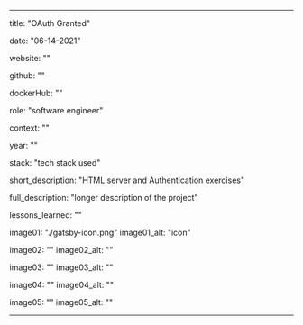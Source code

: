 ---

title: "OAuth Granted"

date: "06-14-2021"

website: ""

github: ""

dockerHub: ""

role: "software engineer"

context: ""

year: ""

stack: "tech stack used"

short_description: "HTML server and Authentication exercises"

full_description: "longer description of the project"

lessons_learned: ""

image01: "./gatsby-icon.png"
image01_alt: "icon"

image02: ""
image02_alt: ""

image03: ""
image03_alt: ""

image04: ""
image04_alt: ""

image05: ""
image05_alt: ""

---